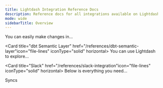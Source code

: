 ```yaml
---
title: Lightdash Integration Reference Docs
description: Reference docs for all integrations available on Lightdash.
mode: wide
sidebarTitle: Overview
---
```


<CardGroup cols={2}>
  <Card title="dbt Projects" href="/references/dbt-projects" icon="file-lines" iconType="solid" horizontal>
  You can easily make changes in...
  </Card>

  <Card title="dbt Semantic Layer" href="/references/dbt-semantic-layer"icon="file-lines" iconType="solid" horizontal>
    You can use Lightdash to explore...
  </Card>



  <Card title="Slack" href="/references/slack-integration"icon="file-lines" iconType="solid" horizontal>
    Below is everything you need...
   </Card>



  <Card title="Google Sheets" href="/references/google-sheets" icon="file-lines" iconType="solid" horizontal>
Syncs
  </Card>
</CardGroup>
